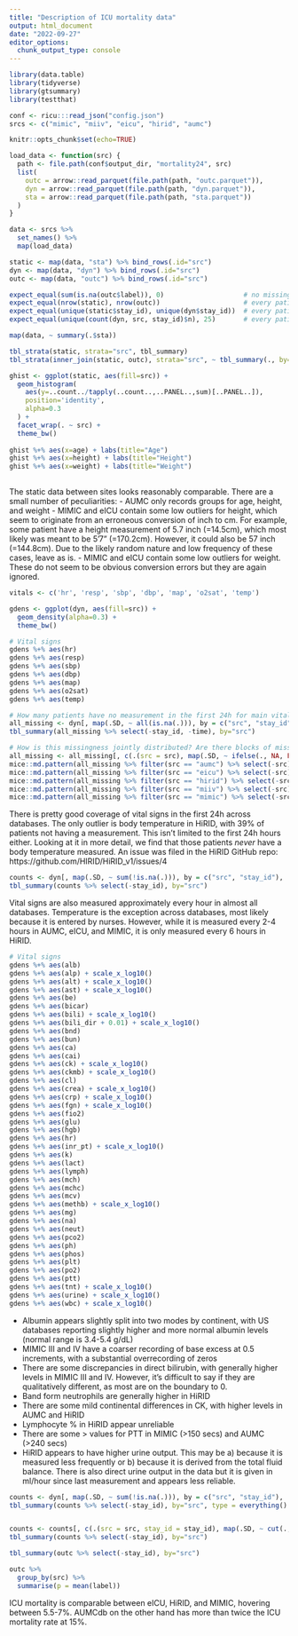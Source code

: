 ```yaml
---
title: "Description of ICU mortality data"
output: html_document
date: "2022-09-27"
editor_options: 
  chunk_output_type: console
---
```


```r

library(data.table)
library(tidyverse)
library(gtsummary)
library(testthat)

conf <- ricu:::read_json("config.json")
srcs <- c("mimic", "miiv", "eicu", "hirid", "aumc")

knitr::opts_chunk$set(echo=TRUE)

```

```r

load_data <- function(src) {
  path <- file.path(conf$output_dir, "mortality24", src)
  list(
    outc = arrow::read_parquet(file.path(path, "outc.parquet")),
    dyn = arrow::read_parquet(file.path(path, "dyn.parquet")),
    sta = arrow::read_parquet(file.path(path, "sta.parquet"))
  )
}

data <- srcs %>% 
  set_names() %>% 
  map(load_data)

static <- map(data, "sta") %>% bind_rows(.id="src")
dyn <- map(data, "dyn") %>% bind_rows(.id="src")
outc <- map(data, "outc") %>% bind_rows(.id="src")

```

```r

expect_equal(sum(is.na(outc$label)), 0)                    # no missingness in the outcome
expect_equal(nrow(static), nrow(outc))                     # every patient has some static data
expect_equal(unique(static$stay_id), unique(dyn$stay_id))  # every patient has some dynamic data
expect_equal(unique(count(dyn, src, stay_id)$n), 25)       # every patient has 25 time steps

```

```r

map(data, ~ summary(.$sta))

tbl_strata(static, strata="src", tbl_summary)
tbl_strata(inner_join(static, outc), strata="src", ~ tbl_summary(., by="label"))

ghist <- ggplot(static, aes(fill=src)) + 
  geom_histogram(
    aes(y=..count../tapply(..count..,..PANEL..,sum)[..PANEL..]), 
    position='identity', 
    alpha=0.3
  ) + 
  facet_wrap(. ~ src) + 
  theme_bw()            
            
ghist %+% aes(x=age) + labs(title="Age")
ghist %+% aes(x=height) + labs(title="Height")
ghist %+% aes(x=weight) + labs(title="Weight")
            
```

The static data between sites looks reasonably comparable. There are a small number of peculiarities:
- AUMC only records groups for age, height, and weight
- MIMIC and eICU contain some low outliers for height, which seem to originate from an erroneous conversion of inch to cm. For example, some patient have a height measurement of 5.7 inch (=14.5cm), which most likely was meant to be 5'7" (=170.2cm). However, it could also be 57 inch (=144.8cm). Due to the likely random nature and low frequency of these cases, leave as is. 
- MIMIC and eICU contain some low outliers for weight. These do not seem to be obvious conversion errors but they are again ignored. 


```r

vitals <- c('hr', 'resp', 'sbp', 'dbp', 'map', 'o2sat', 'temp')

gdens <- ggplot(dyn, aes(fill=src)) + 
  geom_density(alpha=0.3) + 
  theme_bw()

# Vital signs
gdens %+% aes(hr)
gdens %+% aes(resp)
gdens %+% aes(sbp)
gdens %+% aes(dbp)
gdens %+% aes(map)
gdens %+% aes(o2sat)
gdens %+% aes(temp)

```

```r

# How many patients have no measurement in the first 24h for main vital signs?
all_missing <- dyn[, map(.SD, ~ all(is.na(.))), by = c("src", "stay_id")]
tbl_summary(all_missing %>% select(-stay_id, -time), by="src")

# How is this missingness jointly distributed? Are there blocks of missingness in some patients?
all_missing <- all_missing[, c(.(src = src), map(.SD, ~ ifelse(., NA, FALSE))), .SDcols = dbp:temp]
mice::md.pattern(all_missing %>% filter(src == "aumc") %>% select(-src), rotate.names = TRUE)
mice::md.pattern(all_missing %>% filter(src == "eicu") %>% select(-src), rotate.names = TRUE)
mice::md.pattern(all_missing %>% filter(src == "hirid") %>% select(-src), rotate.names = TRUE)
mice::md.pattern(all_missing %>% filter(src == "miiv") %>% select(-src), rotate.names = TRUE)
mice::md.pattern(all_missing %>% filter(src == "mimic") %>% select(-src), rotate.names = TRUE)

```

There is pretty good coverage of vital signs in the first 24h across databases. The only outlier is body temperature in HiRID, with 39% of patients not having a measurement. This isn't limited to the first 24h hours either. Looking at it in more detail, we find that those patients *never* have a body temperature measured. An issue was filed in the HiRID GitHub repo: https://github.com/HIRID/HiRID_v1/issues/4

```r

counts <- dyn[, map(.SD, ~ sum(!is.na(.))), by = c("src", "stay_id"), .SDcols = c(vitals)]
tbl_summary(counts %>% select(-stay_id), by="src")

```

Vital signs are also measured approximately every hour in almost all databases. Temperature is the exception across databases, most likely because it is entered by nurses. However, while it is measured every 2-4 hours in AUMC, eICU, and MIMIC, it is only measured every 6 hours in HiRID.

```r

# Vital signs
gdens %+% aes(alb)
gdens %+% aes(alp) + scale_x_log10()
gdens %+% aes(alt) + scale_x_log10()
gdens %+% aes(ast) + scale_x_log10()
gdens %+% aes(be)
gdens %+% aes(bicar)
gdens %+% aes(bili) + scale_x_log10()
gdens %+% aes(bili_dir + 0.01) + scale_x_log10()
gdens %+% aes(bnd)
gdens %+% aes(bun)
gdens %+% aes(ca)
gdens %+% aes(cai)
gdens %+% aes(ck) + scale_x_log10()
gdens %+% aes(ckmb) + scale_x_log10()
gdens %+% aes(cl)
gdens %+% aes(crea) + scale_x_log10()
gdens %+% aes(crp) + scale_x_log10()
gdens %+% aes(fgn) + scale_x_log10()  
gdens %+% aes(fio2)
gdens %+% aes(glu)
gdens %+% aes(hgb)
gdens %+% aes(hr)
gdens %+% aes(inr_pt) + scale_x_log10()
gdens %+% aes(k)
gdens %+% aes(lact)
gdens %+% aes(lymph)
gdens %+% aes(mch)
gdens %+% aes(mchc) 
gdens %+% aes(mcv)
gdens %+% aes(methb) + scale_x_log10()
gdens %+% aes(mg)
gdens %+% aes(na)
gdens %+% aes(neut)
gdens %+% aes(pco2)
gdens %+% aes(ph)
gdens %+% aes(phos)
gdens %+% aes(plt)
gdens %+% aes(po2)
gdens %+% aes(ptt)
gdens %+% aes(tnt) + scale_x_log10()
gdens %+% aes(urine) + scale_x_log10()
gdens %+% aes(wbc) + scale_x_log10()

```

- Albumin appears slightly split into two modes by continent, with US databases reporting slightly higher and more normal albumin levels (normal range is 3.4-5.4 g/dL)
- MIMIC III and IV have a coarser recording of base excess at 0.5 increments, with a substantial overrecording of zeros
- There are some discrepancies in direct bilirubin, with generally higher levels in MIMIC III and IV. However, it's difficult to say if they are qualitatively different, as most are on the boundary to 0. 
- Band form neutrophils are generally higher in HiRID
- There are some mild continental differences in CK, with higher levels in AUMC and HiRID
- Lymphocyte % in HiRID appear unreliable
- There are some > values for PTT in MIMIC (>150 secs) and AUMC (>240 secs)
- HiRID appears to have higher urine output. This may be a) because it is measured less frequently or b) because it is derived from the total fluid balance. There is also direct urine output in the data but it is given in ml/hour since last measurement and appears less reliable. 


```r

counts <- dyn[, map(.SD, ~ sum(!is.na(.))), by = c("src", "stay_id"), .SDcols = !c(vitals)]
tbl_summary(counts %>% select(-stay_id), by="src", type = everything() ~ "continuous")


counts <- counts[, c(.(src = src, stay_id = stay_id), map(.SD, ~ cut(., c(-Inf, 0, 1, Inf), c("0", "1", ">2")))), .SDcols = !c("src", "stay_id", "time")]
tbl_summary(counts %>% select(-stay_id), by="src")

```


```r

tbl_summary(outc %>% select(-stay_id), by="src")

outc %>% 
  group_by(src) %>% 
  summarise(p = mean(label))

```

ICU mortality is comparable between eICU, HiRID, and MIMIC, hovering between 5.5-7%. AUMCdb on the other hand has more than twice the ICU mortality rate at 15%. 
